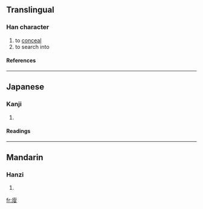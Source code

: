 ==Translingual==
===Han character===
{{Han char|rn=53|rad=广|as=09|sn=12|four=|canj=戈十火水 (IJFE)}}
# to [[conceal]]
# to search into
====References====
{{Han ref|kx=0348.220|dkj=09406|dj=0659.110|hdz=20894.050|uh=5EC0|ud=24256}}
----
==Japanese==
===Kanji===
{{ja-kanji|grade=|rs=广09}}
# {{defn|Japanese}} 
====Readings====
{{ja-readings|on=[[そう]] (sō), [[しゅ]] (shu)|kun=[[かくす]] (kakusu), [[かくれる]] (kakureru), [[くま]] (kuma), [[もとめる]] (motomeru)}}
----
==Mandarin==
===Hanzi===
{{cmn-hanzi|pin=[[sōu]] ([[sou1]])|wg=sou<sup>1</sup>}}
# {{defn|Mandarin}}

[[fr:廀]]